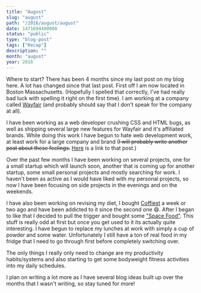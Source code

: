 ```yaml
---
title: "August"
slug: "august"
path: "/2016/august/august"
date: 1471694400000
status: "public"
type: "blog-post"
tags: ["Recap"]
description: ""
month: "august"
year: 2016
---
```




Where to start? There has been 4 months since my last post on my blog here. A
lot has changed since that last post. First off I am now located in Boston
Massachusetts. (Hopefully I spelled that correctly, I've had really bad luck
with spelling it right on the first time). I am working at a company called
[Wayfair](http://wayfair.com) (and probably should say that I don't speak for
the company at all).

I have been working as a web developer crushing CSS and HTML bugs, as well as
shipping several large new features for Wayfair and it's affiliated brands.
While doing this work I have begun to hate web development work, at least work
for a large company and brand (<s>I will probably write another post about these
feelings.</s> <a href="/post/Web-Development-Sucks">Here</a> is a link to that
post.)

Over the past few months I have been working on several projects, one for a
small startup which will launch soon, another that is coming up for another
startup, some small personal projects and mostly searching for work. I haven't
been as active as I would have liked with my personal projects, so now I have
been focusing on side projects in the evenings and on the weekends.

I have also been working on revising my diet, I bought
[Coffiest](https://www.soylent.com/product/coffiest/) a week or two ago and have
been addicted to it since the second one 😄. After I began to like that I
decided to pull the trigger and bought some
["Space Food"](https://www.spacenutrientsstation.com). This stuff is really odd
at first but once you get used to it its actually quite interesting. I have
begun to replace my lunches at work with simply a cup of powder and some water.
Unfortunately I still have a ton of real food in my fridge that I need to go
through first before completely switching over.

The only things I really only need to change are my productivity habits/systems
and also starting to get some bodyweight fitness activities into my daily
schedules.

I plan on writing a lot more as I have several blog ideas built up over the
months that I wasn't writing, so stay tuned for more!

